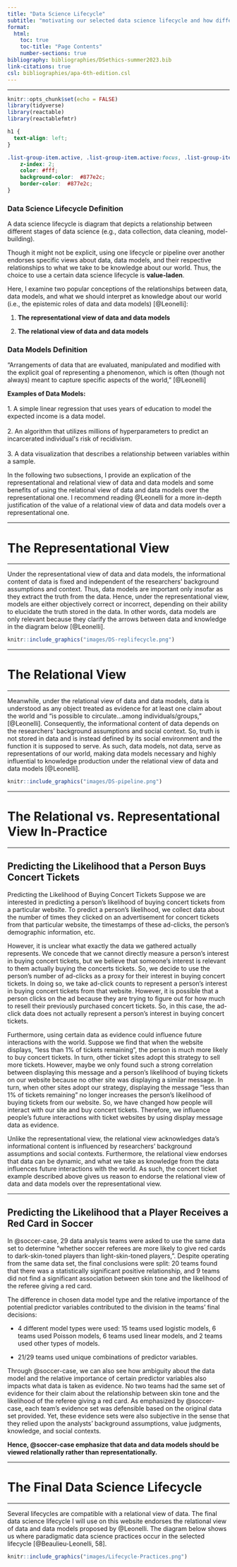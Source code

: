 ```yaml
---
title: "Data Science Lifecycle"
subtitle: "motivating our selected data science lifecycle and how different lifecycles make value judgements about what exactly data represents in our world."
format: 
  html:
    toc: true
    toc-title: "Page Contents"
    number-sections: true
bibliography: bibliographies/DSethics-summer2023.bib
link-citations: true
csl: bibliographies/apa-6th-edition.csl
---
```


------------------------------------------------------------------------

```r
knitr::opts_chunk$set(echo = FALSE)
library(tidyverse)
library(reactable)
library(reactablefmtr)
```

```css
h1 {
  text-align: left;
}

.list-group-item.active, .list-group-item.active:focus, .list-group-item.active:hover {
    z-index: 2;
    color: #fff;
    background-color:  #877e2c;
    border-color:  #877e2c;
}
```

::: {.callout-note icon="false" collapse="false"}
### Data Science Lifecycle Definition
A data science lifecycle is diagram that depicts a relationship between different stages of data science (e.g., data collection, data cleaning, model-building).

:::

Though it might not be explicit, using one lifecycle or pipeline over another endorses specific views about data, data models, and their respective relationships to what we take to be knowledge about our world. Thus, the choice to use a certain data science lifecycle is **value-laden**.

Here, I examine two popular conceptions of the relationships between data, data models, and what we should interpret as knowledge about our world (i.e., the epistemic roles of data and data models) [@Leonelli]:

1.  **The representational view of data and data models**

2.  **The relational view of data and data models**

::: {.callout-note icon="false" collapse="false"}

### Data Models Definition

"Arrangements of data that are evaluated, manipulated and modified with the explicit goal of representing a phenomenon, which is often (though not always) meant to capture specific aspects of the world," [@Leonelli]

:::

```{=html}
<p class = "example";">

            <strong>Examples of Data Models:</strong> <br><br>1. A simple linear regression that uses years
            of education to model the expected income is a data model.<br><br>2. An algorithm that utilizes
            millions of hyperparameters to predict an incarcerated individual's risk of recidivism.<br><br>3.
            A data visualization that describes a relationship between variables within a sample. 

</p>
```

In the following two subsections, I provide an explication of the representational and relational view of data and data models and some benefits of using the relational view of data and data models over the representational one. I recommend reading @Leonelli for a more in-depth justification of the value of a relational view of data and data models over a representational one.

------------------------------------------------------------------------

# The Representational View

------------------------------------------------------------------------

Under the representational view of data and data models, the informational content of data is fixed and independent of the researchers' background assumptions and context. Thus, data models are important only insofar as they extract the truth from the data. Hence, under the representational view, models are either objectively correct or incorrect, depending on their ability to elucidate the truth stored in the data. In other words, data models are only relevant because they clarify the arrows between data and knowledge in the diagram below [@Leonelli].

```r
knitr::include_graphics("images/DS-replifecycle.png")
```

------------------------------------------------------------------------

# The Relational View

------------------------------------------------------------------------

Meanwhile, under the relational view of data and data models, data is understood as any object treated as evidence for at least one claim about the world and "is possible to circulate...among individuals/groups," [@Leonelli]. Consequently, the informational content of data depends on the researchers' background assumptions and social context. So, truth is not stored in data and is instead defined by its social environment and the function it is supposed to serve. As such, data models, not data, serve as representations of our world, making data models necessary and highly influential to knowledge production under the relational view of data and data models [@Leonelli].

```r
knitr::include_graphics("images/DS-pipeline.png")
```

------------------------------------------------------------------------

# The Relational vs. Representational View In-Practice

------------------------------------------------------------------------

## Predicting the Likelihood that a Person Buys Concert Tickets

Predicting the Likelihood of Buying Concert Tickets Suppose we are interested in predicting a person’s likelihood of buying concert tickets from a particular website. To predict a person’s likelihood, we collect data about the number of times they clicked on an advertisement for concert tickets from that particular website, the timestamps of these ad-clicks, the person’s demographic information, etc.

However, it is unclear what exactly the data we gathered actually represents. We concede that we cannot directly measure a person's interest in buying concert tickets, but we believe that someone's interest is relevant to them actually buying the concerts tickets. So, we decide to use the person's number of ad-clicks as a proxy for their interest in buying concert tickets. In doing so, we take ad-click counts to represent a person's interest in buying concert tickets from that website. However, it is possible that a person clicks on the ad because they are trying to figure out for how much to resell their previously purchased concert tickets. So, in this case, the ad-click data does not actually represent a person's interest in buying concert tickets.

Furthermore, using certain data as evidence could influence future interactions with the world. Suppose we find that when the website displays, "less than 1% of tickets remaining", the person is much more likely to buy concert tickets. In turn, other ticket sites adopt this strategy to sell more tickets. However, maybe we only found such a strong correlation between displaying this message and a person's likelihood of buying tickets on our website because no other site was displaying a similar message. In turn, when other sites adopt our strategy, displaying the message “less than 1% of tickets remaining” no longer increases the person's likelihood of buying tickets from our website. So, we have changed how people will interact with our site and buy concert tickets. Therefore, we influence people's future interactions with ticket websites by using display message data as evidence.

Unlike the representational view, the relational view acknowledges data's informational content is influenced by researchers’ background assumptions and social contexts. Furthermore, the relational view endorses that data can be dynamic, and what we take as knowledge from the data influences future interactions with the world. As such, the concert ticket example described above gives us reason to endorse the relational view of data and data models over the representational view.


------------------------------------------------------------------------

## Predicting the Likelihood that a Player Receives a Red Card in Soccer

In @soccer-case, 29 data analysis teams were asked to use the same data set to determine "whether soccer referees are more likely to give red cards to dark-skin-toned players than light-skin-toned players,". Despite operating from the same data set, the final conclusions were split: 20 teams found that there was a statistically significant positive relationship, and 9 teams did not find a significant association between skin tone and the likelihood of the referee giving a red card.

The difference in chosen data model type and the relative importance of the potential predictor variables contributed to the division in the teams' final decisions:

-   4 different model types were used: 15 teams used logistic models, 6 teams used Poisson models, 6 teams used linear models, and 2 teams used other types of models.

-   21/29 teams used unique combinations of predictor variables.

Through @soccer-case, we can also see how ambiguity about the data model and the relative importance of certain predictor variables also impacts what data is taken as evidence. No two teams had the same set of evidence for their claim about the relationship between skin tone and the likelihood of the referee giving a red card. As emphasized by @soccer-case, each team's evidence set was defensible based on the original data set provided. Yet, these evidence sets were also subjective in the sense that they relied upon the analysts' background assumptions, value judgments, knowledge, and social contexts.

**Hence, @soccer-case emphasize that data and data models should be viewed relationally rather than representationally.**

------------------------------------------------------------------------

# The Final Data Science Lifecycle

------------------------------------------------------------------------

Several lifecycles are compatible with a relational view of data. The final data science lifecycle I will use on this website endorses the relational view of data and data models proposed by @Leonelli. The diagram below shows us where paradigmatic data science practices occur in the selected lifecycle [@Beaulieu-Leonelli, 58].

```r
knitr::include_graphics("images/Lifecycle-Practices.png")
```